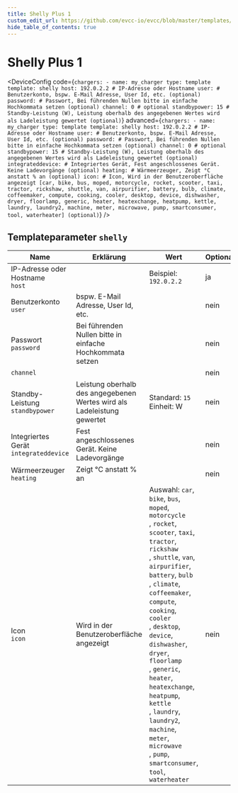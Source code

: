 ```yaml
---
title: Shelly Plus 1
custom_edit_url: https://github.com/evcc-io/evcc/blob/master/templates/definition/charger/shelly.yaml
hide_table_of_contents: true
---
```



# Shelly Plus 1

<DeviceFeatures features="" />

<DeviceConfig code={`chargers:
    - name: my_charger
      type: template
      template: shelly
      host: 192.0.2.2 # IP-Adresse oder Hostname
      user: # Benutzerkonto, bspw. E-Mail Adresse, User Id, etc. (optional)
      password: # Passwort, Bei führenden Nullen bitte in einfache Hochkommata setzen (optional)
      channel: 0 # optional
      standbypower: 15 # Standby-Leistung (W), Leistung oberhalb des angegebenen Wertes wird als Ladeleistung gewertet (optional)`} advanced={`chargers:
    - name: my_charger
      type: template
      template: shelly
      host: 192.0.2.2 # IP-Adresse oder Hostname
      user: # Benutzerkonto, bspw. E-Mail Adresse, User Id, etc. (optional)
      password: # Passwort, Bei führenden Nullen bitte in einfache Hochkommata setzen (optional)
      channel: 0 # optional
      standbypower: 15 # Standby-Leistung (W), Leistung oberhalb des angegebenen Wertes wird als Ladeleistung gewertet (optional)
      integrateddevice: # Integriertes Gerät, Fest angeschlossenes Gerät. Keine Ladevorgänge (optional)
      heating: # Wärmeerzeuger, Zeigt °C anstatt % an (optional)
      icon: # Icon, Wird in der Benutzeroberfläche angezeigt [car, bike, bus, moped, motorcycle, rocket, scooter, taxi, tractor, rickshaw, shuttle, van, airpurifier, battery, bulb, climate, coffeemaker, compute, cooking, cooler, desktop, device, dishwasher, dryer, floorlamp, generic, heater, heatexchange, heatpump, kettle, laundry, laundry2, machine, meter, microwave, pump, smartconsumer, tool, waterheater] (optional)`} />

## Templateparameter `shelly`

| Name | Erklärung | Wert | Optional |
|-----------|-----------|------|----------|
| IP-Adresse oder Hostname<br/>`host` |  | Beispiel: `192.0.2.2` | ja |
| Benutzerkonto<br/>`user` | bspw. E-Mail Adresse, User Id, etc. |  | nein |
| Passwort<br/>`password` | Bei führenden Nullen bitte in einfache Hochkommata setzen |  | nein |
| `channel` |  |  | nein |
| Standby-Leistung<br/>`standbypower` | Leistung oberhalb des angegebenen Wertes wird als Ladeleistung gewertet | Standard: `15`<br/>Einheit: W | nein |
| Integriertes Gerät<br/>`integrateddevice` | Fest angeschlossenes Gerät. Keine Ladevorgänge |  | nein |
| Wärmeerzeuger<br/>`heating` | Zeigt °C anstatt % an |  | nein |
| Icon<br/>`icon` | Wird in der Benutzeroberfläche angezeigt | Auswahl: `car`, `bike`, `bus`, `moped`, `motorcycle`<br/>, `rocket`, `scooter`, `taxi`, `tractor`, `rickshaw`<br/>, `shuttle`, `van`, `airpurifier`, `battery`, `bulb`<br/>, `climate`, `coffeemaker`, `compute`, `cooking`, `cooler`<br/>, `desktop`, `device`, `dishwasher`, `dryer`, `floorlamp`<br/>, `generic`, `heater`, `heatexchange`, `heatpump`, `kettle`<br/>, `laundry`, `laundry2`, `machine`, `meter`, `microwave`<br/>, `pump`, `smartconsumer`, `tool`, `waterheater` | nein |

